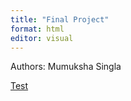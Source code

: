 ```yaml
---
title: "Final Project"
format: html
editor: visual
---
```


Authors: Mumuksha Singla

[Test](https://github.com/Mumuksha22/Mumu/blob/main/finalproject.html)
